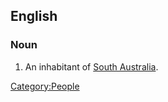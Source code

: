 ==English==
===Noun===
{{en-noun|sg=[[crow]] [[eater]]}}
# {{context|Australia|jocular}} An inhabitant of [[South Australia]].
[[Category:People]]